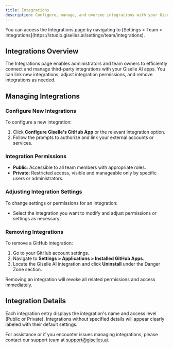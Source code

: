 ```yaml
---
title: Integrations
description: Configure, manage, and oversee integrations with your Giselle AI apps.
---
```


<Info>
You can access the Integrations page by navigating to [Settings > Team > Integrations](https://studio.giselles.ai/settings/team/integrations).
</Info>

## Integrations Overview

The Integrations page enables administrators and team owners to efficiently connect and manage third-party integrations with your Giselle AI apps. You can link new integrations, adjust integration permissions, and remove integrations as needed.

## Managing Integrations

### Configure New Integrations

To configure a new integration:

1. Click **Configure Giselle's GitHub App** or the relevant integration option.
2. Follow the prompts to authorize and link your external accounts or services.

### Integration Permissions

- **Public**: Accessible to all team members with appropriate roles.
- **Private**: Restricted access, visible and manageable only by specific users or administrators.

### Adjusting Integration Settings

To change settings or permissions for an integration:

- Select the integration you want to modify and adjust permissions or settings as necessary.

### Removing Integrations

To remove a GitHub integration:

1. Go to your GitHub account settings.
2. Navigate to **Settings > Applications > Installed GitHub Apps**.
3. Locate the Giselle AI integration and click **Uninstall** under the Danger Zone section.

<Warning>
Removing an integration will revoke all related permissions and access immediately.
</Warning>

## Integration Details

Each integration entry displays the integration's name and access level (Public or Private). Integrations without specified details will appear clearly labeled with their default settings.

For assistance or if you encounter issues managing integrations, please contact our support team at support@giselles.ai.

